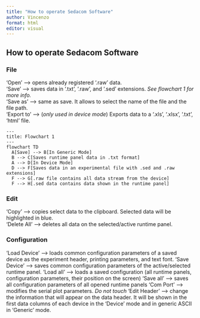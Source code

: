 ```yaml
---
title: "How to operate Sedacom Software"
author: Vincenzo
format: html
editor: visual
---
```


## How to operate Sedacom Software

### File

'Open' --\> opens already registered '.raw' data.\
'Save' --> saves data in '.txt', '.raw', and '.sed' extensions. *See flowchart 1 for more info.*\
'Save as' --> same as save. It allows to select the name of the file and the file path.\
'Export to' --> (*only used in device mode*) Exports data to a '.xls', '.xlsx', '.txt', 'html' file.

```mermaid
---
title: Flowchart 1
---
flowchart TD
  A[Save] --> B[In Generic Mode]
  B --> C[Saves runtime panel data in .txt format]
  A --> D[In Device Mode]
  D --> F[Saves data in an experimental file with .sed and .raw extensions]
  F --> G[.raw file contains all data stream from the device]
  F --> H[.sed data contains data shown in the runtime panel]
```

### Edit

'Copy' --> copies select data to the clipboard. Selected data will be highlighted in blue.\
'Delete All' --> deletes all data on the selected/active runtime panel. 

### Configuration

'Load Device' --> loads common configuration parameters of a saved device as the experiment header, printing parameters, and text font. 
'Save Device' --> saves common configuration parameters of the active/selected runtime panel.
'Load all' --> loads a saved configuration (all runtime panels, configuration parameters, their position on the screen)
'Save all' --> saves all configuration parameters of all opened runtime panels
'Com Port' --> modifies the serial plot parameters. *Do not touch*
'Edit Header' --> change the information that will appear on the data header. It will be shown in the first data columns of each device in the 'Device' mode and in generic ASCII in 'Generic' mode.
